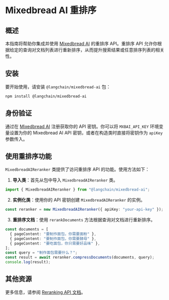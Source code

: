 # Mixedbread AI 重排序

## 概述

本指南将帮助你集成并使用 [Mixedbread AI](https://mixedbread.ai/) 的重排序 API。重排序 API 允许你根据给定的查询对文档列表进行重新排序，从而提升搜索结果或任意排序列表的相关性。

## 安装

要开始使用，请安装 `@langchain/mixedbread-ai` 包：


<IntegrationInstallTooltip></IntegrationInstallTooltip>

```bash
npm install @langchain/mixedbread-ai
```

## 身份验证

通过在 [Mixedbread AI](https://mixedbread.ai/) 注册获取你的 API 密钥。你可以将 `MXBAI_API_KEY` 环境变量设置为你的 Mixedbread AI API 密钥，或者在构造类时直接将密钥作为 `apiKey` 参数传入。

## 使用重排序功能

`MixedbreadAIReranker` 类提供了访问重排序 API 的功能。使用方法如下：

1. **导入类**：首先从包中导入 `MixedbreadAIReranker` 类。

```typescript
import { MixedbreadAIReranker } from "@langchain/mixedbread-ai";
```

2. **实例化类**：使用你的 API 密钥创建 `MixedbreadAIReranker` 的实例。

```typescript
const reranker = new MixedbreadAIReranker({ apiKey: "your-api-key" });
```

3. **重排序文档**：使用 `rerankDocuments` 方法根据查询对文档进行重新排序。

```typescript
const documents = [
  { pageContent: "要制作面包，你需要面粉" },
  { pageContent: "要制作面包，你需要酵母" },
  { pageContent: "要吃面包，你只需要好品味" },
];
const query = "制作面包需要什么？";
const result = await reranker.compressDocuments(documents, query);
console.log(result);
```

## 其他资源

更多信息，请参阅 [Reranking API 文档](https://www.mixedbread.ai/docs/reranking/overview)。